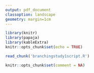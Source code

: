 ```yaml
---
output: pdf_document
classoption: landscape
geometry: margin=1cm
---
```

```r
library(knitr)
library(papaja)
library(kableExtra)
knitr::opts_chunk$set(echo = TRUE)

```

```r
read_chunk('branchingstudy1script.R')
```
```r
knitr::opts_chunk$set(comment = NA)
```
```r
```


